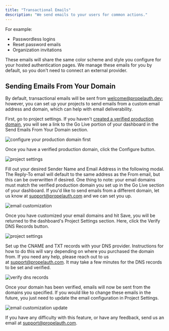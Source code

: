 ```yaml
---
title: "Transactional Emails"
description: "We send emails to your users for common actions."
---
```


For example:

- Passwordless logins
- Reset password emails
- Organization invitations

These emails will share the same color scheme and style you configure for your
hosted authentication pages. We manage these emails for you by default, so you don't need
to connect an external provider.

## Sending Emails From Your Domain

By default, transactional emails will be sent from welcome@propelauth.dev; however, 
you can set up your projects to send emails from a custom email address and domain, 
which can help with email deliverability.

First, go to project settings. If you haven't [created a verified production domain](/getting-started/deploy-to-prod), 
you will see a link to the Go Live portion of your dashboard in the Send Emails 
From Your Domain section.

![configure your production domain first](/images/emails-1.png)

Once you have a verified production domain, click the Configure button.

![project settings](/images/emails-2.png)

Fill out your desired Sender Name and Email Address in the following modal. 
The Reply-To email will default to the same address as the From email, but this 
can be overwritten if desired. One thing to note: your email domains must match 
the verified production domain you set up in the Go Live section of your dashboard. 
If you'd like to send emails from a different domain, let us know at 
support@propelauth.com and we can set you up.

![email customization](/images/emails-3.png)

Once you have customized your email domains and hit Save, you will be returned to 
the dashboard's Project Settings section. Here, click the Verify DNS Records button.

![project settings](/images/emails-4.png)

Set up the CNAME and TXT records with your DNS provider. Instructions for how to 
do this will vary depending on where you purchased the domain from. If you need 
any help, please reach out to us at support@propelauth.com. It may take a few 
minutes for the DNS records to be set and verified.

![verify dns records](/images/emails-5.png)

Once your domain has been verified, emails will now be sent from the domains you 
specified. If you would like to change these emails in the future, you just need 
to update the email configuration in Project Settings.

![email customization update](/images/emails-6.png)

If you have any difficulty with this feature, or have any feedback, send us an 
email at support@propelauth.com.
